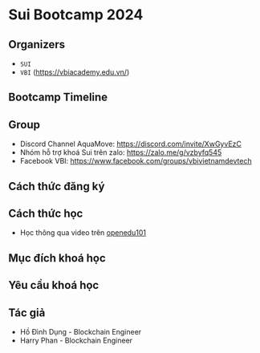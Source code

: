 # Sui Bootcamp 2024

## Organizers
+ `SUI` 
+ `VBI` (https://vbiacademy.edu.vn/)


## Bootcamp Timeline



## Group 
+ Discord Channel AquaMove: https://discord.com/invite/XwGyvEzC 
+ Nhóm hỗ trợ khoá Sui trên zalo: https://zalo.me/g/vzbyfq545
+ Facebook VBI: https://www.facebook.com/groups/vbivietnamdevtech

## Cách thức đăng ký 


## Cách thức học 
+ Học thông qua video trên [openedu101](https://openedu101.com/en)

## Mục đích khoá học 


## Yêu cầu khoá học 



## Tác giả 
+ Hồ Đình Dụng - Blockchain Engineer 
+ Harry Phan - Blockchain Engineer






